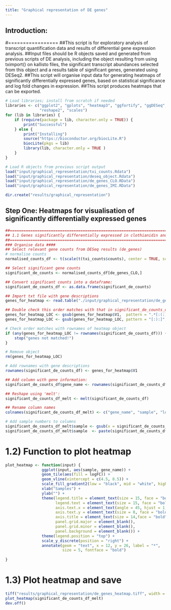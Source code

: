 ```yaml
--- 
title: "Graphical representation of DE genes"
--- 
```


## Introduction:
#=================
##This script is for exploratory analysis of transcript quantification data and results of differential gene expression analysis.
##Input files should be R objects saved and generated from previous scripts of DE analysis, including the object resulting from using tximport() on kallisto files, the significant transcript abundances selected from this object and a results table of significant genes, generated using DESeq2. 
##This script will organise input data for generating heatmaps of significantly differentially expressed genes, based on statistical significance and log fold changes in expression.
##This script produces heatmaps that can be exported. 

```r
# Load libraries; install from scratch if needed
libraries <- c("ggplot2", "gplots", "heatmap3", "ggfortify", "ggDESeq",
               "reshape2", "scales")
for (lib in libraries) {
    if (require(package = lib, character.only = TRUE)) {
        print("Successful")
    } else {
        print("Installing")
        source("https://bioconductor.org/biocLite.R")
        biocLite(pkgs = lib)
        library(lib, character.only = TRUE )
    }
}

# Load R objects from previous script output
load("input/graphical_representation/txi_counts.Rdata")
load("input/graphical_representation/deseq_object.Rdata")
load("input/graphical_representation/de_genes_CLO.RData")
load("input/graphical_representation/de_genes_IMI.RData")

dir.create("results/graphical_representation")

```

## Step One: Heatmaps for visualisation of significantly differentially expressed genes 
```r
##==========================================================================================================
## 1.1 Genes significantly differentially expressed in clothianidin and imidacloprid group
##==========================================================================================================
### Organise data ####
## Select relevant gene counts from DESeq results (de_genes)
# normalise counts 
normalised_counts_df <- t(scale(t(txi_counts$counts), center = TRUE, scale = TRUE))

## Select significant gene counts
significant_de_counts <- normalised_counts_df[de_genes_CLO,]

## Convert significant counts into a dataframe:
significant_de_counts_df <- as.data.frame(significant_de_counts)

## Import txt file with gene descriptions
genes_for_heatmap <- read.table("./input/graphical_representation/de_genes_for_heatmap.txt", header = FALSE, sep = "\t", fill = TRUE)

## Double check this order matches with that in significant_de_counts_df 
genes_for_heatmap_LOC <- gsub(genes_for_heatmap$V1,  pattern = ".*[:(:]", replacement = "")
genes_for_heatmap_LOC <- gsub(genes_for_heatmap_LOC, pattern = "[:):]", replacement = "")

# Check order matches with rownames of heatmap object 
if (any(genes_for_heatmap_LOC != rownames(significant_de_counts_df))) {
    stop("genes not matched!") 
}

# Remove object 
rm(genes_for_heatmap_LOC)

# Add rownames with gene descriptions
rownames(significant_de_counts_df) <- genes_for_heatmap$V1

## Add column with gene information:
significant_de_counts_df$gene_name <- rownames(significant_de_counts_df)

## Reshape using 'melt':
significant_de_counts_df_melt <- melt(significant_de_counts_df)

## Rename column names
colnames(significant_de_counts_df_melt) <- c("gene_name", "sample", "logFC")

# Add sample numbers to columns 
significant_de_counts_df_melt$sample <- gsub(x = significant_de_counts_df_melt$sample, pattern = "-C.*", replacement = "")
significant_de_counts_df_melt$sample  <- paste(significant_de_counts_df_melt$sample, +rep(1:4,2))

```

# 1.2) Function to plot heatmap
```r

plot_heatmap <- function(input) {
                ggplot(input, aes(sample, gene_name)) +
                geom_tile(aes(fill = logFC)) +
                geom_vline(xintercept = c(4.5, 8.5)) +
                scale_fill_gradient2(low = "black", mid = "white", high = "darkred") +
                xlab("Samples") +
                ylab("") +
                theme(legend.title = element_text(size = 15, face = "bold"),
                      legend.text = element_text(size = 15, face = "bold"),
                      axis.text.x = element_text(angle = 45, hjust = 1, size = 8, face = "bold"),
                      axis.text.y = element_text(size = 8, face = "bold"),
                      axis.title = element_text(size = 14,face = "bold"),
                      panel.grid.major = element_blank(),
                      panel.grid.minor = element_blank(),
                      panel.background = element_blank()) +
                theme(legend.position = "top") +
                scale_y_discrete(position = "right") +
                annotate(geom = "text", x = 12, y = 26, label = "*",
                         size = 5, fontface = "bold")
     
}


```

# 1.3) Plot heatmap and save 
```r
tiff("results/graphical_representation/de_genes_heatmap.tiff", width = 15, height = 7, units = 'in', res = 200)
plot_heatmap(significant_de_counts_df_melt)
dev.off()
```







